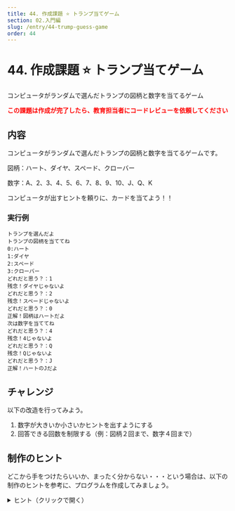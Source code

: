 ```yaml
---
title: 44. 作成課題 ⭐ トランプ当てゲーム
section: 02.入門編
slug: /entry/44-trump-guess-game
order: 44
---
```


# 44. 作成課題 ⭐ トランプ当てゲーム

<p class="game-content">
  コンピュータがランダムで選んだトランプの図柄と数字を当てるゲーム
</p>

<strong style="color: #ff0000;">
  この課題は作成が完了したら、教育担当者にコードレビューを依頼してください
</strong>

## 内容

コンピュータがランダムで選んだトランプの図柄と数字を当てるゲームです。

図柄：ハート、ダイヤ、スペード、クローバー

数字：A、2、3、4、5、6、7、8、9、10、J、Q、K

コンピュータが出すヒントを頼りに、カードを当てよう！！

### 実行例

```
トランプを選んだよ
トランプの図柄を当ててね
0:ハート
1:ダイヤ
2:スペード
3:クローバー
どれだと思う？：1
残念！ダイヤじゃないよ
どれだと思う？：2
残念！スペードじゃないよ
どれだと思う？：0
正解！図柄はハートだよ
次は数字を当ててね
どれだと思う？：4
残念！4じゃないよ
どれだと思う？：Q
残念！Qじゃないよ
どれだと思う？：J
正解！ハートのJだよ
```

## チャレンジ

以下の改造を行ってみよう。

1. 数字が大きいか小さいかヒントを出すようにする
2. 回答できる回数を制限する（例：図柄２回まで、数字４回まで）

## 制作のヒント

どこから手をつけたらいいか、まったく分からない・・・という場合は、以下の制作のヒントを参考に、プログラムを作成してみましょう。

<details>
<summary>ヒント（クリックで開く）</summary>

### 全体の処理の流れ

#### 1. 初期化

1. ランダムクラスの準備をする
2. キーボード入力の準備をする
3. 図柄の配列を用意して図柄を設定する
4. 数字の配列を用意して初期値に A ～ K を設定する

#### 2. 正解の図柄と数字を決める

1. 図柄の答えの要素番号(0 ～ 3)をランダムで決める
2. 数字の答えの要素番号(0 ～ 12)をランダムで決める

#### 3. 開始メッセージ（ 「トランプを選んだよ トランプの図柄を当ててね…」 ）を表示する

#### 4. 図柄を当てるまで繰り返す

while(true)で無限ループを生成し、回答番号があっている場合だけ break でループを抜け出す

1. 図柄の回答番号を入れる変数を用意する
2. 「どれだと思う：」を表示する
3. 回答番号(整数値)を入力させる
4. 回答番号が想定した値(0 ～ 3)でなかった場合のエラー処理を行う
   1. エラーメッセージの表示をする
   2. 「どれだと思う：」を表示する
   3. 回答番号(整数値)を再入力させる
5. 図柄の答えの要素番号(0 ～ 3)と回答番号(0 ～ 3)を比較する
   1. 異なっている場合に「残念！〇〇じゃないよ」を表示する
   2. 等しい場合に「正解！図柄は〇〇だよ」を表示する
   3. break で無限ループを抜ける

#### 5. 「次は数字を当ててね」を表示する

#### 6. 数字を当てさせる

図柄と同様に無限ループを生成し、回答があっている場合に break でループを抜ける

1. 数字の回答番号を入れる変数を用意する
2. 「どれだと思う：」を表示する
3. 回答番号(整数値)を入力させる
4. 回答が想定した値(1 ～ 13)でなかった場合のエラー処理を行う
   1. エラーメッセージの表示をする
   2. 「どれだと思う：」を表示する
   3. 回答番号(整数値)を再入力させる
5. 数字の答えの要素番号(0 ～ 12)と回答番号(1 ～ 13)を比較する
   1. 異なっている場合に「残念！〇〇じゃないよ」を表示する
   2. 等しい場合に「正解！〇〇の〇〇だよ」を表示する
   3. break で無限ループを抜ける

#### 7. 終了処理を行う(キーボード入力処理の終了)

</details>
